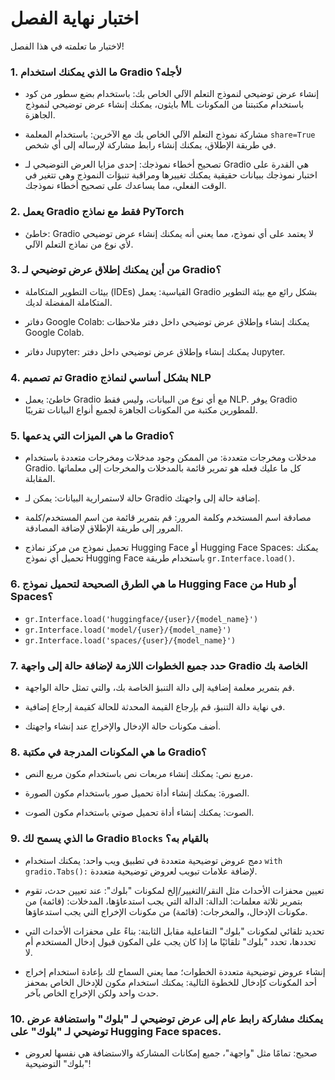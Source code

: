 # اختبار نهاية الفصل

لاختبار ما تعلمته في هذا الفصل!

### 1. ما الذي يمكنك استخدام Gradio لأجله؟

- إنشاء عرض توضيحي لنموذج التعلم الآلي الخاص بك: باستخدام بضع سطور من كود بايثون، يمكنك إنشاء عرض توضيحي لنموذج ML باستخدام مكتبتنا من المكونات الجاهزة.

- مشاركة نموذج التعلم الآلي الخاص بك مع الآخرين: باستخدام المعلمة `share=True` في طريقة الإطلاق، يمكنك إنشاء رابط مشاركة لإرساله إلى أي شخص.

- تصحيح أخطاء نموذجك: إحدى مزايا العرض التوضيحي لـ Gradio هي القدرة على اختبار نموذجك ببيانات حقيقية يمكنك تغييرها ومراقبة تنبؤات النموذج وهي تتغير في الوقت الفعلي، مما يساعدك على تصحيح أخطاء نموذجك.

### 2. يعمل Gradio فقط مع نماذج PyTorch

- خاطئ: Gradio لا يعتمد على أي نموذج، مما يعني أنه يمكنك إنشاء عرض توضيحي لأي نوع من نماذج التعلم الآلي.

### 3. من أين يمكنك إطلاق عرض توضيحي لـ Gradio؟

- بيئات التطوير المتكاملة (IDEs) القياسية: يعمل Gradio بشكل رائع مع بيئة التطوير المتكاملة المفضلة لديك.

- دفاتر Google Colab: يمكنك إنشاء وإطلاق عرض توضيحي داخل دفتر ملاحظات Google Colab.

- دفاتر Jupyter: يمكنك إنشاء وإطلاق عرض توضيحي داخل دفتر Jupyter.

### 4. تم تصميم Gradio بشكل أساسي لنماذج NLP

- خاطئ: يعمل Gradio مع أي نوع من البيانات، وليس فقط NLP. يوفر Gradio للمطورين مكتبة من المكونات الجاهزة لجميع أنواع البيانات تقريبًا.

### 5. ما هي الميزات التي يدعمها Gradio؟

- مدخلات ومخرجات متعددة: من الممكن وجود مدخلات ومخرجات متعددة باستخدام Gradio. كل ما عليك فعله هو تمرير قائمة بالمدخلات والمخرجات إلى معلماتها المقابلة.

- حالة لاستمرارية البيانات: يمكن لـ Gradio إضافة حالة إلى واجهتك.

- مصادقة اسم المستخدم وكلمة المرور: قم بتمرير قائمة من اسم المستخدم/كلمة المرور إلى طريقة الإطلاق لإضافة المصادقة.

- تحميل نموذج من مركز نماذج Hugging Face أو Hugging Face Spaces: يمكنك تحميل أي نموذج Hugging Face باستخدام طريقة `gr.Interface.load()`.

### 6. ما هي الطرق الصحيحة لتحميل نموذج Hugging Face من Hub أو Spaces؟

- `gr.Interface.load('huggingface/{user}/{model_name}')`
- `gr.Interface.load('model/{user}/{model_name}')`
- `gr.Interface.load('spaces/{user}/{model_name}')`

### 7. حدد جميع الخطوات اللازمة لإضافة حالة إلى واجهة Gradio الخاصة بك

- قم بتمرير معلمة إضافية إلى دالة التنبؤ الخاصة بك، والتي تمثل حالة الواجهة.

- في نهاية دالة التنبؤ، قم بإرجاع القيمة المحدثة للحالة كقيمة إرجاع إضافية.

- أضف مكونات حالة الإدخال والإخراج عند إنشاء واجهتك.

### 8. ما هي المكونات المدرجة في مكتبة Gradio؟

- مربع نص: يمكنك إنشاء مربعات نص باستخدام مكون مربع النص.

- الصورة: يمكنك إنشاء أداة تحميل صور باستخدام مكون الصورة.

- الصوت: يمكنك إنشاء أداة تحميل صوتي باستخدام مكون الصوت.

### 9. ما الذي يسمح لك Gradio `Blocks` بالقيام به؟

- دمج عروض توضيحية متعددة في تطبيق ويب واحد: يمكنك استخدام `with gradio.Tabs():` لإضافة علامات تبويب لعروض توضيحية متعددة.

- تعيين محفزات الأحداث مثل النقر/التغيير/إلخ لمكونات "بلوك": عند تعيين حدث، تقوم بتمرير ثلاثة معلمات: الدالة: الدالة التي يجب استدعاؤها، المدخلات: (قائمة) من مكونات الإدخال، والمخرجات: (قائمة) من مكونات الإخراج التي يجب استدعاؤها.

- تحديد تلقائي لمكونات "بلوك" التفاعلية مقابل الثابتة: بناءً على محفزات الأحداث التي تحددها، تحدد "بلوك" تلقائيًا ما إذا كان يجب على المكون قبول إدخال المستخدم أم لا.

- إنشاء عروض توضيحية متعددة الخطوات؛ مما يعني السماح لك بإعادة استخدام إخراج أحد المكونات كإدخال للخطوة التالية: يمكنك استخدام مكون للإدخال الخاص بمحفز حدث واحد ولكن الإخراج الخاص بآخر.

### 10. يمكنك مشاركة رابط عام إلى عرض توضيحي لـ "بلوك" واستضافة عرض توضيحي لـ "بلوك" على Hugging Face spaces.

- صحيح: تمامًا مثل "واجهة"، جميع إمكانات المشاركة والاستضافة هي نفسها لعروض "بلوك" التوضيحية!